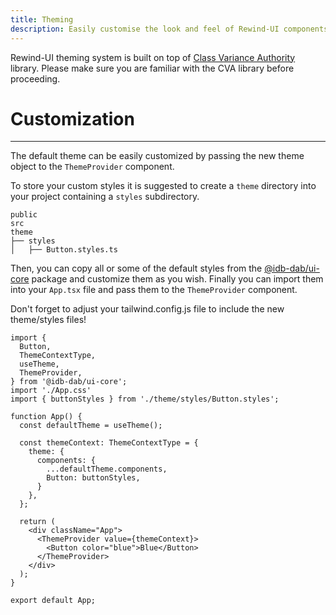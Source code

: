 ```yaml
---
title: Theming
description: Easily customise the look and feel of Rewind-UI components
---
```

Rewind-UI theming system is built on top of [Class Variance Authority](https://cva.style/docs) library. Please make sure you are familiar with the CVA library before proceeding.

# Customization
---
The default theme can be easily customized by passing the new theme object to the `ThemeProvider` component.

To store your custom styles it is suggested to create a `theme` directory into your project containing a `styles` subdirectory.

```
public
src
theme
├── styles
│   ├── Button.styles.ts
```

Then, you can copy all or some of the default styles from the [@idb-dab/ui-core](https://github.com/rewindui/rewindui/tree/main/packages/core/src/theme/styles) package and customize them as you wish. Finally you can import them into your `App.tsx` file and pass them to the `ThemeProvider` component.

<Callout>Don't forget to adjust your tailwind.config.js file to include the new theme/styles files!</Callout>

```tsx
import {
  Button,
  ThemeContextType,
  useTheme,
  ThemeProvider,
} from '@idb-dab/ui-core';
import './App.css'
import { buttonStyles } from './theme/styles/Button.styles';

function App() {
  const defaultTheme = useTheme();

  const themeContext: ThemeContextType = {
    theme: {
      components: {
        ...defaultTheme.components,
        Button: buttonStyles,
      }
    },
  };

  return (
    <div className="App">
      <ThemeProvider value={themeContext}>
        <Button color="blue">Blue</Button>
      </ThemeProvider>
    </div>
  );
}

export default App;
```
